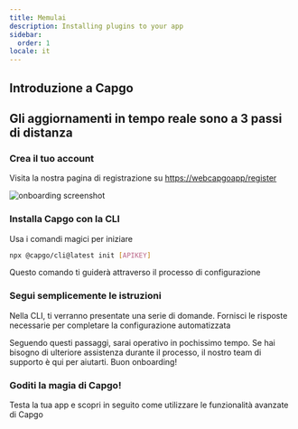 ```yaml
---
title: Memulai
description: Installing plugins to your app
sidebar:
  order: 1
locale: it
---
```


## Introduzione a Capgo
<YouTube id="NzXXKoyhTIo" title="Capgo in 15 min" />

## Gli aggiornamenti in tempo reale sono a 3 passi di distanza

### Crea il tuo account

Visita la nostra pagina di registrazione su [https://webcapgoapp/register](https://webcapgoapp/register)

![onboarding screenshot](/onboardwebp "onboarding screenshot")

### Installa Capgo con la CLI

Usa i comandi magici per iniziare

```bash
npx @capgo/cli@latest init [APIKEY]
```

Questo comando ti guiderà attraverso il processo di configurazione

### Segui semplicemente le istruzioni

Nella CLI, ti verranno presentate una serie di domande. Fornisci le risposte necessarie per completare la configurazione automatizzata

<Aside type="tip">
  Seguendo questi passaggi, sarai operativo in pochissimo tempo. Se hai bisogno di ulteriore assistenza durante il processo, il nostro team di supporto è qui per aiutarti. Buon onboarding!
</Aside>

### Goditi la magia di Capgo!

Testa la tua app e scopri in seguito come utilizzare le funzionalità avanzate di Capgo